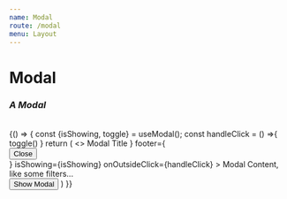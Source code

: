 ```yaml
---
name: Modal
route: /modal
menu: Layout
---
```


<h1 style={{ margin: '0px' }}>Modal</h1>
<h3 style={{ margin: '0px' }}><em>A Modal</em></h3>

<br />


<Playground>
  {() => {
    const {isShowing, toggle} = useModal();
    const handleClick = () =>{
    toggle()
    }
    return (
      <>
      <Motor config={config}>
        <Modal 
          header={
            <div style={{fontSize: '20px', fontWeight: 'bold'}}>
              Modal Title
            </div>
          }
          footer={
            <div style={{ display: 'flex', justifyContent: 'flex-end'}}>
            <Button width='100px' onClick={toggle}>Close</Button>
            </div>
          }
          isShowing={isShowing}
          onOutsideClick={handleClick}
        >
          Modal Content, like some filters...
          <div style={{ display:'flex', height:'50px', padding:'20px 0px' }}>
          <Filter
            label='Province'
            dimension={['province']}
            size='small'
          />
          <Filter
            label='Country'
            dimension={['country']}
            size='small'
          />
          <Filter
            label='Region'
            dimension={['region_1']}
            size='small'
          />
          </div>
        </Modal>
        <Button onClick={toggle}>Show Modal</Button>
      </Motor>
      </>
    )
  }}
</Playground>
